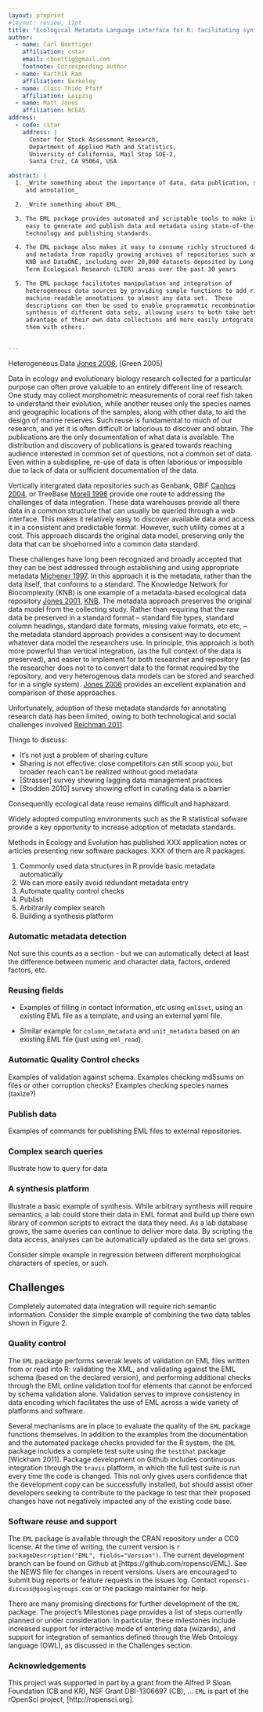```yaml
---
layout: preprint
#layout: review, 11pt
title: "Ecological Metadata Language interface for R: facilitating synthesis and integration of heterogenous data"
author: 
  - name: Carl Boettiger
    affiliation: cstar
    email: cboettig@gmail.com
    footnote: Corresponding author
  - name: Karthik Ram 
    affiliation: Berkeley 
  - name: Class-Thido Pfaff
    affiliation: Leipzig
  - name: Matt Jones 
    affiliation: NCEAS 
address: 
  - code: cstar
    address: | 
      Center for Stock Assessment Research, 
      Department of Applied Math and Statistics, 
      University of California, Mail Stop SOE-2,
      Santa Cruz, CA 95064, USA

abstract: | 
  1. _Write something about the importance of data, data publication, sharing
     and annotation_

  2. _Write something about EML_

  3. The EML package provides automated and scriptable tools to make it
     easy to generate and publish data and metadata using state-of-the-art
     technology and publishing standards.

  4. The EML package also makes it easy to consume richly structured data
     and metadata from rapidly growing archives of repositories such as
     KNB and DataONE, including over 20,000 datasets deposited by Long
     Term Ecological Research (LTER) areas over the past 30 years

  5. The EML package facilitates manipulation and integration of
     heterogeneous data sources by providing simple functions to add rich,
     machine-readable annotations to almost any data set.  These
     descriptions can then be used to enable programmatic recombination and
     synthesis of different data sets, allowing users to both take better
     advantage of their own data collections and more easily integrate
     them with others.


---
```



<!--
The future belongs to those who can leverage existing data and provide reusable data.  
-->


Heterogeneous Data
[Jones 2006], [Green 2005] 



Data in ecology and evolutionary biology research collected for a
particular purpose can often prove valuable to an entirely different
line of research. One study may collect morphometric measurements of
coral reef fish taken to understand their evolution, while another
reuses only the species names and geographic locations of the samples,
along with other data, to aid the design of marine reserves.  Such reuse
is fundamental to much of our research, and yet it is often difficult
or laborious to discover and obtain. The publications are the only
documentation of what data is available.  The distribution and discovery
of publications is geared towards reaching audience interested in common
set of questions, not a common set of data. Even within a subdispline,
re-use of data is often laborious or impossible due to lack of data or
sufficient documentation of the data.


Vertically intergrated data repositories such as Genbank, GBIF [Canhos 2004],
or TreeBase [Morell 1996] provide one route to addressing the challenges 
of data integration.  These data warehouses provide all there data in a common 
structure that can usually be queried through a web interface. This makes it
relatively easy to discover available data and access it in a consistent and
predictable format.  However, such utility comes at a cost.  This approach
discards the original data model, preserving only the data that can be shoehorned
into a common data standard. 

<!-- is "data model" more confusing than "data format"? -->

These challenges have long been recognized and broadly accepted that
they can be best addressed through establishing and using appropriate
metadata [Michener 1997]. In this approach it is the metadata, rather than
the data itself, that conforms to a standard.  The Knowledge Network for
Biocomplexity (KNB) is one example of a metadata-based ecological data 
repository [Jones 2001], [KNB].  The metadata approach preserves the original data
model from the collecting study. Rather than requiring that the raw data
be preserved in a standard format -- standard file types, standard column headings, 
standard date formats, missing value formats, etc etc, -- the metadata standard
approach provides a consisent way to document whatever data model the researchers
use.  In principle, this approach is both more powerful than vertical integration, 
(as the full context of the data is preserved), and easier to implement for both
researcher and repository (as the researcher does not to to convert data to 
the format required by the repository, and very heterogenous data models can be 
stored and searched for in a single system).   [Jones 2006] provides
an excellent explanation and comparison of these approaches.  

Unfortunately, adoption of these metadata standards for annotating research
data has been limited, owing to both technological and social challenges 
involved [Reichman 2011].


Things to discuss:

*  It's not just a problem of sharing culture 
* Sharing is not effective: close competitors can still scoop you, but broader reach can't be realized without good metadata 
* [Strasser] survey showing lagging data management practices
* [Stodden 2010] survey showing effort in curating data is a barrier

Consequently ecological
data reuse remains difficult and haphazard. 


Widely adopted computing environments such as the R statistical sofware
provide a key opportunity to increase adoption of metadata standards. 



Methods in Ecology and Evolution has published XXX application notes or articles presenting new software packages.  XXX of them are R packages.  

[Reichman 2011]: http://dx.doi.org/10.1126/science.1197962
[Jones 2006]: http://dx.doi.org/10.1146/annurev.ecolsys.37.091305.110031
[KNB]: http://knb.ecoinformatics.org
[Jones 2001]: http://dx.doi.org/10.1109/4236.957896
[Michener 1997]: http://dx.doi.org/10.1890/1051-0761(1997)007[0330:NMFTES]2.0.CO;2
[Morell 1996]: http://dx.doi.org/10.1126/science.273.5275.569
[Canhos 2004]: https://journals.ku.edu/index.php/jbi/article/viewArticle/3 
[Michener 2006]: http://dx.doi.org/10.1016/j.ecoinf.2005.08.004
[Michener 2012]: http://dx.doi.org/10.1016/j.tree.2011.11.016

1. Commonly used data structures in R provide basic metadata automatically
2. We can more easily avoid redundant metadata entry 
3. Automate quality control checks
4. Publish
5. Arbitrarily complex search 
6. Building a synthesis platform


### Automatic metadata detection

Not sure this counts as a section - but we can automatically detect
at least the difference between numeric and character data, factors,
ordered factors, etc.

### Reusing fields

- Examples of filling in contact information, etc using `eml$set`,
using an existing EML file as a template, and using an external yaml file.

- Similar example for `column_metadata` and `unit_metadata` based on an
existing EML file (just using `eml_read`).

### Automatic Quality Control checks

<!-- Not sure if we'll actually have/need to have all this in place for
this paper?  --> Examples of validation against schema.  Examples checking
md5sums on files or other corruption checks?  Examples checking species
names (taxize?)

### Publish data

Examples of commands for publishing EML files to external repositories.

### Complex search queries

Illustrate how to query for data

### A synthesis platform

Illustrate a basic example of synthesis.  While arbitrary synthesis will
require semantics, a lab could store their data in EML format and build
up there own library of common scripts to extract the data they need. As
a lab database grows, the same queries can continue to deliver more data.
By scripting the data access, analyses can be automatically updated as
the data set grows.

Consider simple example in regression between different morphological
characters of species, or such.


## Challenges

Completely automated data integration will require rich semantic
information. Consider the simple example of combining the two data tables
shown in Figure 2.

<!-- Example illustrating the need for semantics to resolve differences -->

[version 2.1.1]: http://knb.ecoinformatics.org/software/eml/eml-2.1.1
[Temple Lang 2013, XML]: http://cran.r-project.org/web/packages/XML/

### Quality control

The `EML` package performs severak levels of validation on EML files
written from or read into R: validating the XML, and validating against
the EML schema (based on the declared version), and performing additional
checks through the EML online validation tool for elements that cannot
be enforced by schema validation alone.  Validation serves to improve
consistency in data encoding which facilitates the use of EML across a
wide variety of platforms and software.

Several mechanisms are in place to evaluate the quality of the `EML`
package functions themselves.  In addition to the examples from
the documentation and the automated package checks provided for the
R system, the `EML` package includes a complete test suite using the
`testthat` package [Wickham 2011]. Package development on Github includes
continuous integration through the `travis` platform, in which the full
test suite is run every time the code is changed.  This not only gives
users confidence that the development copy can be successfully installed,
but should assist other developers seeking to contribute to the package
to test that their proposed changes have not negatively impacted any of
the existing code base.


### Software reuse and support

The `EML` package is available through the CRAN repository under
a CC0 license. At the time of writing, the current version is `r
packageDescription("EML", fields="Version")`. The current development
branch can be found on Github at [https://github.com/ropensci/EML].
See the NEWS file for changes in recent versions. Users are encouraged
to submit bug reports or feature requests in the issues log.  Contact
`ropensci-discuss@googlegroups.com` or the package maintainer for help.

There are many promising directions for further development of the `EML`
package.  The project's Milestones page provides a list of steps currently
planned or under consideration.  In particular, these milestones include
increased support for interactive mode of entering data (wizards), and
support for integration of semantics defined through the Web Ontology
language (OWL), as discussed in the Challenges section.



### Acknowledgements

This project was supported in part by a grant from the Alfred P Sloan
Foundation (CB and KR), NSF Grant DBI-1306697 (CB), ... `EML` is part
of the rOpenSci project, [http://ropensci.org].

